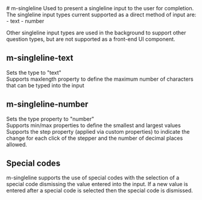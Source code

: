
<Meta title="Molecules/m-singleline/" />
# m-singleline
Used to present a singleline input to the user for completion.  The singleline input types current supported as a direct method of input are:
- text
- number

Other singleline input types are used in the background to support other question types, but are not supported as a front-end UI component.

## m-singleline-text
Sets the type to "text" \
Supports maxlength property to define the maximum number of characters that can be typed into the input

## m-singleline-number
Sets the type property to "number" \
Supports min/max properties to define the smallest and largest values \
Supports the step property (applied via custom properties) to indicate the change for each click of the stepper and the number of decimal places allowed. 

## Special codes
m-singleline supports the use of special codes with the selection of a special code dismissing the value entered into the input.  If a new value is entered after a special code is selected then the special code is dismissed.
